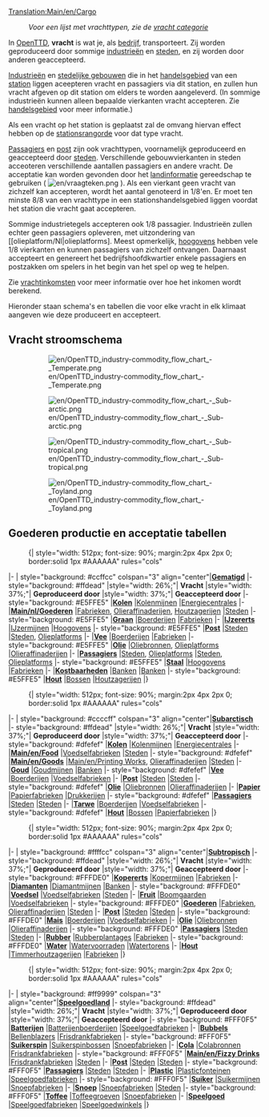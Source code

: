 [[Translation:Main/en/Cargo]]{{en/-}}{{nl/Inhoudsopgave}}
:''Voor een lijst met vrachttypen, zie de [[Category/nl/Vracht|vracht categorie]]''

In [[Main/nl/OpenTTD|OpenTTD]], '''vracht''' is wat je, als [[Main/nl/bedrijf|bedrijf]], transporteert. Zij worden geproduceerd door sommige [[Main/nl/industrie|industrieën]] en [[Main/nl/gemeente|steden]], en zij worden door anderen geaccepteerd. 

[[Main/nl/Industrie|Industrieën]] en [[Main/nl/gemeente|stedelijke gebouwen]] die in het [[Main/nl/handelsgebied|handelsgebied]] van een [[Main/nl/stations|station]] liggen aceepteren vracht en passagiers via dit station, en zullen hun vracht afgeven op dit station om elders te worden aangeleverd. (In sommige industrieën kunnen alleen bepaalde vierkanten vracht accepteren. Zie [[Main/nl/handelsgebied|handelsgebied]] voor meer informatie.)

Als een vracht op het station is geplaatst zal de omvang hiervan effect hebben op de [[Main/en/Spelmechanisme/Nl#Stationsrangorde|stationsrangorde]] voor dat type vracht.

[[Main/nl/Passagiers|Passagiers]] en [[Main/nl/Post|post]] zijn ook vrachttypen, voornamelijk geproduceerd en geaccepteerd door [[Main/nl/gemeente|steden]]. Verschillende gebouwvierkanten in steden acceoteren verschillende aantallen passagiers en andere vracht. De acceptatie kan worden gevonden door het [[Main/nl/landinformatie|landinformatie]] gereedschap te gebruiken ( [[File:en/vraagteken.png]] ). Als een vierkant geen vracht van zichzelf kan accepteren, wordt het aantal genoteerd in 1/8'en. Er moet ten minste 8/8 van een vrachttype in een stationshandelsgebied liggen voordat het station die vracht gaat accepteren.

Sommige industrietegels accepteren ook 1/8 passagier. Industrieën zullen echter geen passagiers opleveren, met uitzondering van [[olieplatform/Nl|olieplatforms]. Meest opmerkelijk, [[Main/nl/hoogoven|hoogovens]] hebben vele 1/8 vierkanten en kunnen passagiers van zichzelf ontvangen. Daarnaast accepteert en genereert het bedrijfshoofdkwartier enkele passagiers en postzakken om spelers in het begin van het spel op weg te helpen.

Zie [[Main/nl/vrachtinkomsten|vrachtinkomsten]] voor meer informatie over hoe het inkomen wordt berekend.

Hieronder staan schema's en tabellen die voor elke vracht in elk klimaat aangeven wie deze produceert en accepteert.

==Vracht stroomschema==
:[[File:en/OpenTTD industry-commodity flow chart - Temperate.png|border]]

:[[File:en/OpenTTD industry-commodity flow chart - Sub-arctic.png|border]]

:[[File:en/OpenTTD industry-commodity flow chart - Sub-tropical.png|border]]

:[[File:en/OpenTTD industry-commodity flow chart - Toyland.png|border]]

==Goederen productie en acceptatie tabellen==

:{| {{en/Wikitable}} style="width: 512px; font-size: 90%; margin:2px 4px 2px 0; border:solid 1px #AAAAAA" rules="cols"
|- 
| style="background: #ccffcc" colspan="3" align="center"|'''[[Main/en/Klimaat/Nl#Gematigd|Gematigd]]'''
|- style="background: #ffdead"
|style="width: 26%;"| '''Vracht'''
|style="width: 37%;"| '''Geproduceerd door'''
|style="width: 37%;"| '''Geaccepteerd door'''
|- style="background: #E5FFE5"
|'''[[Main/nl/Kolen|Kolen]]'''
|[[Main/nl/Kolenmijn|Kolenmijnen]]
|[[Main/nl/Energiecentrale|Energiecentrales]]
|-
|'''[[Main/nl/Goederen]]'''
|[[Main/nl/Fabriek|Fabrieken]], [[Main/nl/Olieraffinaderij|Olieraffinaderijen]], [[Main/nl/Houtzagerij|Houtzagerijen]]
|[[Main/nl/Gemeente|Steden]]
|- style="background: #E5FFE5"
|'''[[Main/nl/Graan|Graan]]'''
|[[Main/nl/Boerderij|Boerderijen]]
|[[Main/nl/Fabriek|Fabrieken]]
|-
|'''[[Main/nl/IJzererts|IJzererts]]'''
|[[Main/nl/IJzermijn|IJzermijnen]]
|[[Main/nl/Hoogoven|Hoogovens]]
|- style="background: #E5FFE5"
|'''[[Main/nl/Post|Post]]'''
|[[Main/nl/Gemeente|Steden]]
|[[Main/nl/Gemeente|Steden]], [[Main/nl/Olieplatform|Olieplatforms]]
|-
|'''[[Main/nl/Vee|Vee]]'''
|[[Main/nl/Boerderij|Boerderijen]]
|[[Main/nl/Fabriek|Fabrieken]]
|- style="background: #E5FFE5"
|'''[[Main/nl/Olie|Olie]]'''
|[[Main/nl/Oliebronnen|Oliebronnen]], [[Main/nl/Olieplatform|Olieplatforms]]
|[[Main/nl/Olieraffinaderij|Olieraffinaderijen]]
|-
|'''[[Main/nl/Passagiers|Passagiers]]'''
|[[Main/nl/Gemeente|Steden]], [[Main/nl/Olieplatform|Olieplatforms]]
|[[Main/nl/Gemeente|Steden]], [[Main/nl/Olieplatform|Olieplatforms]]
|- style="background: #E5FFE5"
|'''[[Main/nl/Staal|Staal]]'''
|[[Main/nl/Hoogoven|Hoogovens]]
|[[Main/nl/Fabriek|Fabrieken]]
|-
|'''[[Main/nl/Kostbaarheden|Kostbaarheden]]'''
|[[Main/nl/Bank|Banken]]
|[[Main/nl/Bank|Banken]]
|- style="background: #E5FFE5"
|'''[[Main/nl/Hout|Hout]]'''
|[[Main/nl/Bos|Bossen]]
|[[Main/nl/Houtzagerij|Houtzagerijen]]
|}

:{| {{en/Wikitable}} style="width: 512px; font-size: 90%; margin:2px 4px 2px 0; border:solid 1px #AAAAAA" rules="cols"
|- 
| style="background: #ccccff" colspan="3" align="center"|'''[[Main/en/Klimaat/Nl#Subarctisch|Subarctisch]]'''
|- style="background: #ffdead"
|style="width: 26%;"| '''Vracht'''
|style="width: 37%;"| '''Geproduceerd door'''
|style="width: 37%;"| '''Geaccepteerd door'''
|- style="background: #dfefef"
|'''[[Main/nl/Kolen|Kolen]]'''
|[[Main/nl/Kolenmijn|Kolenmijnen]]
|[[Main/nl/Energiecentrale|Energiecentrales]]
|-
|'''[[Main/en/Food]]'''
|[[Main/nl/Voedselfabriek|Voedselfabrieken]]
|[[Main/nl/Gemeente|Steden]]
|- style="background: #dfefef"
|'''[[Main/en/Goods]]'''
|[[Main/en/Printing Works]], [[Main/nl/Olieraffinaderij|Olieraffinaderijen]]
|[[Main/nl/Gemeente|Steden]]
|-
|'''[[Main/nl/Goud|Goud]]'''
|[[Main/nl/Goudmijn|Goudmijnen]]
|[[Main/nl/Bank|Banken]]
|- style="background: #dfefef"
|'''[[Main/nl/Vee|Vee]]'''
|[[Main/nl/Boerderij|Boerderijen]]
|[[Main/nl/Voedselfabriek|Voedselfabrieken]]
|-
|'''[[Main/nl/Post|Post]]'''
|[[Main/nl/Gemeente|Steden]]
|[[Main/nl/Gemeente|Steden]]
|- style="background: #dfefef"
|'''[[Main/nl/Olie|Olie]]'''
|[[Main/nl/Oliebronnen|Oliebronnen]]
|[[Main/nl/Olieraffinaderij|Olieraffinaderijen]]
|-
|'''[[Main/nl/Papier|Papier]]'''
|[[Main/nl/Papierfabriek|Papierfabrieken]]
|[[Main/nl/Drukkerij|Drukkerijen]]
|- style="background: #dfefef"
|'''[[Main/nl/Passagiers|Passagiers]]'''
|[[Main/nl/Gemeente|Steden]]
|[[Main/nl/Gemeente|Steden]]
|-
|'''[[Main/nl/Tarwe|Tarwe]]'''
|[[Main/nl/Boerderij|Boerderijen]]
|[[Main/nl/Voedselfabriek|Voedselfabrieken]]
|- style="background: #dfefef"
|'''[[Main/nl/Hout|Hout]]'''
|[[Main/nl/Bos|Bossen]]
|[[Main/nl/Papierfabriek|Papierfabrieken]]
|}

:{| {{en/Wikitable}} style="width: 512px; font-size: 90%; margin:2px 4px 2px 0; border:solid 1px #AAAAAA" rules="cols"
|- 
| style="background: #ffffcc" colspan="3" align="center"|'''[[Main/en/Klimaat/Nl#Subtropisch|Subtropisch]]'''
|- style="background: #ffdead"
|style="width: 26%;"| '''Vracht'''
|style="width: 37%;"| '''Geproduceerd door'''
|style="width: 37%;"| '''Geaccepteerd door'''
|- style="background: #FFFDE0"
|'''[[Main/nl/Kopererts|Kopererts]]'''
|[[Main/nl/Kopermijn|Kopermijnen]]
|[[Main/nl/Fabriek|Fabrieken]]
|-
|'''[[Main/nl/Diamanten|Diamanten]]'''
|[[Main/nl/Diamantmijn|Diamantmijnen]]
|[[Main/nl/Bank|Banken]]
|- style="background: #FFFDE0"
|'''[[Main/nl/Voedsel|Voedsel]]'''
|[[Main/nl/Voedselfabriek|Voedselfabrieken]]
|[[Main/nl/Gemeente|Steden]]
|-
|'''[[Main/nl/Fruit|Fruit]]'''
|[[Main/nl/Boomgaard|Boomgaarden]]
|[[Main/nl/Voedselfabriek|Voedselfabrieken]]
|- style="background: #FFFDE0"
|'''[[Main/nl/Goederen|Goederen]]'''
|[[Main/nl/Fabriek|Fabrieken]], [[Main/nl/Olieraffinaderij|Olieraffinaderijen]]
|[[Main/nl/Gemeente|Steden]]
|-
|'''[[Main/nl/Post|Post]]'''
|[[Main/nl/Gemeente|Steden]]
|[[Main/nl/Gemeente|Steden]]
|- style="background: #FFFDE0"
|'''[[Main/nl/Mais|Mais]]'''
|[[Main/nl/Boerderij|Boerderijen]]
|[[Main/nl/Voedselfabriek|Voedselfabrieken]]
|-
|'''[[Main/nl/Olie|Olie]]'''
|[[Main/nl/Oliebronnen|Oliebronnen]]
|[[Main/nl/Olieraffinaderij|Olieraffinaderijen]]
|- style="background: #FFFDE0"
|'''[[Main/nl/Passagiers|Passagiers]]'''
|[[Main/nl/Gemeente|Steden]]
|[[Main/nl/Gemeente|Steden]]
|-
|'''[[Main/nl/Rubber|Rubber]]'''
|[[Main/nl/Rubberplantage|Rubberplantages]]
|[[Main/nl/Fabriek|Fabrieken]]
|- style="background: #FFFDE0"
|'''[[Main/nl/Water|Water]]'''
|[[Main/nl/Watervoorraad|Watervoorraden]]
|[[Main/nl/Watertoren|Watertorens]]
|-
|'''[[Main/nl/Hout|Hout]]'''
|[[Main/nl/Timmerhoutzagerij|Timmerhoutzagerijen]]
|[[Main/nl/Fabriek|Fabrieken]]
|}

:{| {{en/Wikitable}} style="width: 512px; font-size: 90%; margin:2px 4px 2px 0; border:solid 1px #AAAAAA" rules="cols"
|- 
| style="background: #ff9999" colspan="3" align="center"|'''[[Main/en/Klimaat/Nl#Speelgoedland|Speelgoedland]]'''
|- style="background: #ffdead"
|style="width: 26%;"| '''Vracht'''
|style="width: 37%;"| '''Geproduceerd door'''
|style="width: 37%;"| '''Geaccepteerd door'''
|- style="background: #FFF0F5"
|'''[[Main/nl/Batterijen|Batterijen]]'''
|[[Main/nl/Batterijenboerderij|Batterijenboerderijen]]
|[[Main/nl/Speelgoedfabriek|Speelgoedfabrieken]]
|-
|'''[[Main/nl/Bubbels|Bubbels]]'''
|[[Main/nl/Bellenblazer|Bellenblazers]]
|[[Main/nl/Frisdrankfabriek|Frisdrankfabrieken]]
|- style="background: #FFF0F5"
|'''[[Main/nl/Suikerspin|Suikerspin]]''' 
|[[Main/nl/Suikerspinbos|Suikerspinbossen]]
|[[Main/nl/Snoepfabriek|Snoepfabrieken]]
|-
|'''[[Main/nl/Cola|Cola]]'''
|[[Main/nl/Colabronnen|Colabronnen]]
|[[Main/nl/Frisdrankfabriek|Frisdrankfabrieken]]
|- style="background: #FFF0F5"
|'''[[Main/en/Fizzy Drinks]]'''
|[[Main/nl/Frisdrankfabriek|Frisdrankfabrieken]]
|[[Main/nl/Gemeente|Steden]]
|-
|'''[[Main/nl/Post|Post]]'''
|[[Main/nl/Gemeente|Steden]]
|[[Main/nl/Gemeente|Steden]]
|- style="background: #FFF0F5"
|'''[[Main/nl/Passagiers|Passagiers]]'''
|[[Main/nl/Gemeente|Steden]]
|[[Main/nl/Gemeente|Steden]]
|-
|'''[[Main/nl/Plastic|Plastic]]'''
|[[Main/nl/Plasticfonteinen|Plasticfonteinen]]
|[[Main/nl/Speelgoedfabriek|Speelgoedfabrieken]]
|- style="background: #FFF0F5"
|'''[[Main/nl/Suiker|Suiker]]'''
|[[Main/nl/Suikermijn|Suikermijnen]]
|[[Main/nl/Snoepfabriek|Snoepfabrieken]]
|-
|'''[[Main/nl/Snoep|Snoep]]'''
|[[Main/nl/Snoepfabriek|Snoepfabrieken]]
|[[Main/nl/Gemeente|Steden]]
|- style="background: #FFF0F5"
|'''[[Main/nl/Toffee|Toffee]]'''
|[[Main/nl/Toffeegroeve|Toffeegroeven]]
|[[Main/nl/Snoepfabriek|Snoepfabrieken]]
|-
|'''[[Main/nl/Speelgoed|Speelgoed]]'''
|[[Main/nl/Speelgoedfabriek|Speelgoedfabrieken]]
|[[Main/nl/Speelgoedwinkel|Speelgoedwinkels]]
|}